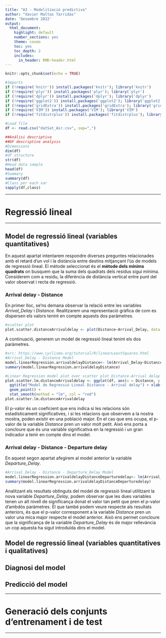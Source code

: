 ```yaml
---
title: "A3 - Modelització predictiva"
author: "Xavier Maltas Tarridas"
date: 'Desembre 2022'
output: 
  html_document:
    highlight: default
    number_sections: yes
    theme: cosmo
    toc: yes
    toc_depth: 2
    includes:
      in_header: RMD-header.html
---
```

```r
knitr::opts_chunk$set(echo = TRUE)
```

```r
#Imports
if (!require('knitr')) install.packages('knitr'); library('knitr')
if (!require('plyr')) install.packages('plyr'); library('plyr')
if (!require('dplyr')) install.packages('dplyr'); library('dplyr')
if (!require('ggplot2')) install.packages('ggplot2'); library('ggplot2')
if (!require('gridExtra')) install.packages('gridExtra'); library('gridExtra')
if (!require('VIM')) install.packages('VIM'); library('VIM')
if (!require('fitdistrplus')) install.packages('fitdistrplus'); library('fitdistrplus')

#Load file
df <- read.csv("datSat_Air.csv", sep=",")

##Anàlisi descriptiva
##DF descriptive analysis
#Dimensions
dim(df)
#df structure
str(df)
#Head data sample
head(df)
#Summary
summary(df)
#Class per each var
sapply(df,class)
```

******
# Regressió lineal
******

## Model de regressió lineal (variables quantitatives)

En aquest apartat intentarem respondre diverses preguntes relacionades amb el retard d'un vol i la distància entre destins mitjançant l'ús de models de regressió lineal. El mètode seleccionat és el __mètode dels mínims quadrats__ on busquem que la suma dels quadrats dels residus sigui mínima. Considerem com a residu, la diferència de distància vertical entre punt del valor observat i recta de regressió.

### Arrival delay - Distance

En primer lloc, se'ns demana observar la relació entre les variables _Arrival_Delay_ i _Distance_. Realitzarem una representació gràfica de com es dispersen els valors tenint en compte aquests dos paràmetres. 

```r
#scatter plot
plot.scatter.distanceArrivaldelay <- plot(Distance~Arrival_Delay, data = df, main="Diagrama de disperció Distance - Arrival delay", xlab="Arrival Delay", ylab="Distance")
```

A continuació, generem un model de regressió lineal tenint els dos paràmetres.

```r
#src: https://www.cyclismo.org/tutorial/R/linearLeastSquares.html
#Arrival_Delay - Distance Model
model.linearRegression.arrivaldelayDistance<- lm(Arrival_Delay~Distance, data=df)
summary(model.linearRegression.arrivaldelayDistance)

#Linear Regression model plot over scatter plot Distance-Arrival delay
plot.scatter.lm.distanceArrivaldelay <- ggplot(df, aes(x = Distance, y = Arrival_Delay)) + 
  ggtitle("Model de Regressió Lineal Distance - Arrival delay") + xlab("Distance") + ylab("Arrival Delay") +
  geom_point() +
  stat_smooth(method = "lm", col = "red")
plot.scatter.lm.distanceArrivaldelay
```

El p-valor és un coeficient que ens indica si les relacions són estadísticament significatives, i si les relacions que observem a la nostra mostra, poden existir en una població major. En el cas que ens ocupa, el p-valor de la variable _Distance_ pren un valor molt petit. Això ens porta a concloure que és una variable significativa en la regressió i un gran indicador a tenir en compte dins el model.


### Arrival delay - Distance - Departure delay

En aquest segon apartat afegirem al model anterior la variable _Departure_Delay_.

```r
#Arrival_Delay - Distance - Departure_Delay Model
model.linearRegression.arrivaldelayDistanceDeparturedelay<- lm(Arrival_Delay~Distance+Departure_Delay, data=df)
summary(model.linearRegression.arrivaldelayDistanceDeparturedelay)
```

Analitzant els resultats obtinguts del model de regressió lineal utilitzant la nova variable _Departure_Delay_, podem observar que les dues variables tenen un alt nivell de significança donat el valor tan petit que pren el p-valor d'ambdós paràmetres. El que també podem veure respecte als resultats anteriors, és que el p-valor corresponent a la variable _Distance_ pren un valor una mica major respecte el model anterior. Això ens permet concloure que la significança de la variable _Departure_Delay_ és de major rellevància un cop aquesta ha sigut introduïda dins el model.


## Model de regressió lineal (variables quantitatives i qualitatives)


## Diagnosi del model

## Predicció del model

******
#  Generació dels conjunts d’entrenament i de test
******

